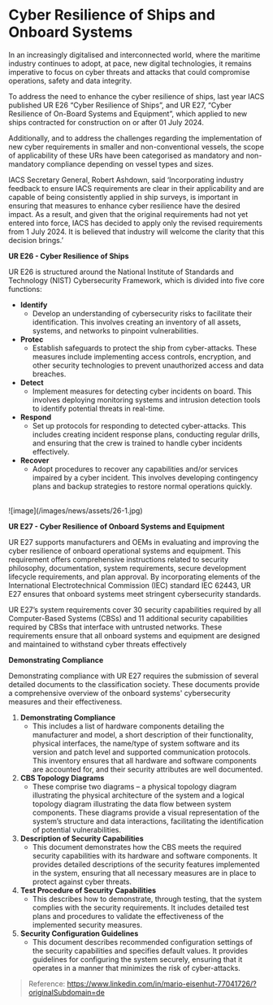 # Cyber Resilience of Ships and Onboard Systems

<div data-type='wrapper'>
In an increasingly digitalised and interconnected world, where the maritime industry continues to adopt, at pace, new digital technologies, it remains imperative to focus on cyber threats and attacks that could compromise operations, safety and data integrity.

To address the need to enhance the cyber resilience of ships, last year IACS published UR E26 “Cyber Resilience of Ships”, and UR E27, “Cyber Resilience of On-Board Systems and Equipment”, which applied to new ships contracted for construction on or after 01 July  2024.

Additionally, and to address the challenges regarding the implementation of new cyber requirements in smaller and non-conventional vessels, the scope of applicability of these URs have been categorised as mandatory and non-mandatory compliance depending on vessel types and sizes.

IACS Secretary General, Robert Ashdown, said ‘Incorporating industry feedback to ensure IACS requirements are clear in their applicability and are capable of being consistently applied in ship surveys, is important in ensuring that measures to enhance cyber resilience have the desired impact.  As a result, and given that the original requirements had not yet entered into force, IACS has decided to apply only the revised requirements from 1 July 2024.  It is believed that industry will welcome the clarity that this decision brings.’

**UR E26 - Cyber Resilience of Ships**

UR E26 is structured around the National Institute of Standards and Technology (NIST) Cybersecurity Framework, which is divided into five core functions:

- **Identify**
    - Develop an understanding of cybersecurity risks to facilitate their identification. This involves creating an inventory of all assets, systems, and networks to pinpoint vulnerabilities.
- **Protec**
    - Establish safeguards to protect the ship from cyber-attacks. These measures include implementing access controls, encryption, and other security technologies to prevent unauthorized access and data breaches. 
- **Detect**
    - Implement measures for detecting cyber incidents on board. This involves deploying monitoring systems and intrusion detection tools to identify potential threats in real-time.
- **Respond**
    - Set up protocols for responding to detected cyber-attacks. This includes creating incident response plans, conducting regular drills, and ensuring that the crew is trained to handle cyber incidents effectively.
- **Recover**
    - Adopt procedures to recover any capabilities and/or services impaired by a cyber incident. This involves developing contingency plans and backup strategies to restore normal operations quickly.
<br/>

<div image-type='l'>
![image](/images/news/assets/26-1.jpg)
</div>

**UR E27 - Cyber Resilience of Onboard Systems and Equipment**

UR E27 supports manufacturers and OEMs in evaluating and improving the cyber resilience of onboard operational systems and equipment. This requirement offers comprehensive instructions related to security philosophy, documentation, system requirements, secure development lifecycle requirements, and plan approval. By incorporating elements of the International Electrotechnical Commission (IEC) standard IEC 62443, UR E27 ensures that onboard systems meet stringent cybersecurity standards.

UR E27’s system requirements cover 30 security capabilities required by all Computer-Based Systems (CBSs) and 11 additional security capabilities required by CBSs that interface with untrusted networks. These requirements ensure that all onboard systems and equipment are designed and maintained to withstand cyber threats effectively

**Demonstrating Compliance**

Demonstrating compliance with UR E27 requires the submission of several detailed documents to the classification society. These documents provide a comprehensive overview of the onboard systems' cybersecurity measures and their effectiveness.

1. **Demonstrating Compliance**
     - This includes a list of hardware components detailing the manufacturer and model, a short description of their functionality, physical interfaces, the name/type of system software and its version and patch level and supported communication protocols. This inventory ensures that all hardware and software components are accounted for, and their security attributes are well documented.
2. **CBS Topology Diagrams**
     - These comprise two diagrams – a physical topology diagram illustrating the physical architecture of the system and a logical topology diagram illustrating the data flow between system components. These diagrams provide a visual representation of the system’s structure and data interactions, facilitating the identification of potential vulnerabilities.
3. **Description of Security Capabilities**
    - This document demonstrates how the CBS meets the required security capabilities with its hardware and software components. It provides detailed descriptions of the security features implemented in the system, ensuring that all necessary measures are in place to protect against cyber threats.
4. **Test Procedure of Security Capabilities**
    - This describes how to demonstrate, through testing, that the system complies with the security requirements. It includes detailed test plans and procedures to validate the effectiveness of the implemented security measures.
5. **Security Configuration Guidelines**
    - This document describes recommended configuration settings of the security capabilities and specifies default values. It provides guidelines for configuring the system securely, ensuring that it operates in a manner that minimizes the risk of cyber-attacks.

> Reference: https://www.linkedin.com/in/mario-eisenhut-77041726/?originalSubdomain=de
</div>